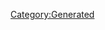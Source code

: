 {{Texts/Music
 |ID=106
 |MusicName=ワルキューレのバースデイソング
 |OfficialName=ワルキューレのバースデイソング
 |VocalName=ワルキューレ　美雲ΔJUNNA カナメΔ安野希世乃 レイナΔ東山奈央 マキナΔ西田望見
 |VocalNameLF=ワルキューレ　美雲ΔJUNNA　カナメΔ安野希世乃<br/>レイナΔ東山奈央　マキナΔ西田望見
 |Description=作品：マクロスΔ<br/><br/>歌手：ワルキューレ<br/>　　　美雲ΔJUNNA　カナメΔ安野希世乃<br/>　　　レイナΔ東山奈央　マキナΔ西田望見<br/><br/>作詞：Happy Field<br/>作曲：Happy Field
 |BuyURL=https://recochoku.jp/song/S1003536998/single?ds=1004922775
 |StoryDesc=フレイアのサプライズパーティーの準備が進む中、<br/>美雲にも声を掛けていたカナメ。普段の美雲とは違う<br/>含みのある返事に、カナメは美雲の変化を感じていた。<br/><br/>そしてサプライズ当日、パーティーに現れた美雲は<br/>仲間たちとともにフレイアへ歌を贈ったのであった。
 |StoryTitle=「どんなものか知りたかったから」
 |BannerId=4
 |AnmStoreURL=https://anime.dmkt-sp.jp/animestore/ci_pc?workId=20867
}}
[[Category:Generated]]
